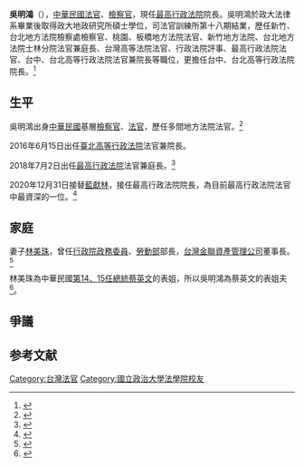 {{Infobox_Person
| name = 吳明鴻
|image= 2021.02.08 新任行政院政務人員及最高行政法院院長吳明鴻宣誓典禮.jpg
|caption = 新任[[最高行政法院_(中華民國)|最高行政法院]]院長宣誓典禮（攝於2021年2月）
|box_width= 
| other_names = 
|occupation= 法官
| period =
| Sex = 男 
| Native place = 
|birth_date= {{birth year and age|1953}}
| party = {{nonp}}
|birth_place= {{TWN}}
| nationality ={{ROC}}
| spouse =[[林美珠|林美珠]]
| relatives = 
|education=
*[[國立政治大學|國立政治大學]]地政研究所碩士
*[[國立政治大學法律學系|國立政治大學法律學系]]學士
| past = 
*[[法務部司法官學院|司法官學院]]18期結業
*[[臺灣新竹地方法院檢察處|新竹地方法院檢察處]]檢察官
*[[臺灣臺北地方法院檢察處|台北地方法院檢察處]]檢察官
*[[桃園地方法院|桃園地方法院]]法官
*[[板橋地方法院|板橋地方法院]]法官
*[[新竹地方法院|新竹地方法院]]法官
*[[臺灣士林地方法院|臺北地方法院士林分院]]法官兼庭長
*[[臺灣高等法院|臺灣高等法院]]法官
*行政法院評事
*[[最高行政法院_(中華民國)|最高行政法院]]法官
*[[臺中高等行政法院|臺中高等行政法院]]法官兼院長<span style="color: blue;">(2012年7月2日-2016年6月15日)</span>
*[[臺北高等行政法院|臺北高等行政法院]]法官兼院長<span style="color: blue;">(2016年6月15日-2018年7月2日)</span>
*[[最高行政法院_(中華民國)|最高行政法院]]法官兼庭長<span style="color: blue;">(2018年7月2日-2020年12月31日)</span>
*[[最高行政法院_(中華民國)|最高行政法院]]院長<span style="color: blue;">(2020年12月31日- )</span>
}}
'''吳明鴻'''（{{bd|1953年}}），[[中華民國|中華民國]][[法官|法官]]、[[檢察官|檢察官]]，現任[[最高行政法院_(中華民國)|最高行政法院]]院長。吳明鴻於政大法律系畢業後取得政大地政研究所碩士學位，司法官訓練所第十八期結業，歷任新竹、台北地方法院檢察處檢察官、桃園、板橋地方法院法官、新竹地方法院、台北地方法院士林分院法官兼庭長、台灣高等法院法官、行政法院評事、最高行政法院法官、台中、台北高等行政法院法官兼院長等職位，更擔任台中、台北高等行政法院院長。<ref>{{Cite web|url=https://udn.com/news/story/6656/5131286|title=蔡英文表姐夫接院長 蔡易餘：再平凡不過 沒想到被炒作|date=2020-12-29|work=聯合報|access-date=2021-02-08|archive-date=2021-02-05|archive-url=https://web.archive.org/web/20210205121623/https://udn.com/news/story/6656/5131286|dead-url=no}}</ref>

== 生平 ==
吳明鴻出身[[中華民國|中華民國]]基層[[檢察官|檢察官]]、[[法官|法官]]，歷任多間地方法院法官。<ref>{{Cite web|url=https://www.cna.com.tw/news/firstnews/202012250241.aspx|title=司法院：吳明鴻接任最高行政法院院長|date=2020-12-25|work=中央通訊社|access-date=2020-12-30|archive-date=2021-01-27|archive-url=https://web.archive.org/web/20210127011914/https://www.cna.com.tw/news/firstnews/202012250241.aspx|dead-url=no}}</ref>

2016年6月15日出任[[臺北高等行政法院|臺北高等行政法院]]法官兼院長。

2018年7月2日出任[[最高行政法院_(中華民國)|最高行政法院]]法官兼庭長。<ref>{{Cite web|url=https://tpa.judicial.gov.tw/?struID=0&navID=69&contentID=501&keyword=%A7d%A9%FA%C2E|title=最高行政法院法官名錄|date=2020-12-31|work=最高行政法院}}</ref>

2020年12月31日接替[[藍獻林|藍獻林]]，接任最高行政法院院長，為目前最高行政法院法官中最資深的一位。<ref>{{Cite web|last=林偉信、陳泳溙|url=https://www.chinatimes.com/realtimenews/20201225004701-260407|title=蔡英文總統表姊夫吳明鴻 升任最高行政法院院長|date=2020-12-25|work=中時新聞網}}</ref>

== 家庭 ==
妻子[[林美珠|林美珠]]，曾任[[政務委員_(中華民國)|行政院政務委員]]、[[中華民國勞動部|勞動部]]部長，[[台灣金聯資產管理公司|台灣金聯資產管理公司]]董事長。<ref>{{Cite web|last=邱柏勝|url=https://www.cna.com.tw/news/firstnews/201812120174.aspx|title=前勞動部部長林美珠 接任台灣金聯董座|date=2018-12-12|accessdate=2018-12-12|work=中央社|archive-date=2019-05-02|archive-url=https://web.archive.org/web/20190502200447/https://www.cna.com.tw/news/firstnews/201812120174.aspx|dead-url=no}}</ref>

林美珠為中華民國[[中華民國國家元首列表|第14、15任]][[中華民國總統|總統]][[蔡英文|蔡英文]]的表姐，所以吳明鴻為蔡英文的表姐夫<ref>{{cite web|url=http://news.ltn.com.tw/news/politics/breakingnews/1965198|title=總統表姊身分惹議   林美珠卻被葉毓蘭大讚|publisher=自由時報電子報|date=2017-02-05|accessdate=2020-12-30|archive-date=2019-07-07|archive-url=https://web.archive.org/web/20190707040515/https://news.ltn.com.tw/news/politics/breakingnews/1965198|dead-url=no}}</ref>。

== 爭議 ==

== 参考文献 ==
{{Reflist}}

[[Category:台灣法官|Category:台灣法官]]
[[Category:國立政治大學法學院校友|Category:國立政治大學法學院校友]]